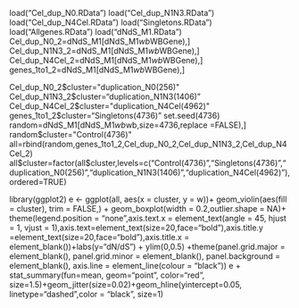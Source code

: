 load("Cel_dup_N0.RData")
load("Cel_dup_N1N3.RData")
load("Cel_dup_N4Cel.RData")
load("Singletons.RData")
load("Allgenes.RData")
load("dNdS_M1.RData")
Cel_dup_N0_2=dNdS_M1[dNdS_M1$wb %in% unique(Cel_dup_N0$WBGene),]
Cel_dup_N1N3_2=dNdS_M1[dNdS_M1$wb %in% unique(Cel_dup_N1N3$WBGene),]
Cel_dup_N4Cel_2=dNdS_M1[dNdS_M1$wb %in% unique(Cel_dup_N4Cel$WBGene),]
genes_1to1_2=dNdS_M1[dNdS_M1$wb %in% unique(Singletons$WBGene),]

Cel_dup_N0_2$cluster="duplication_N0(256)"
Cel_dup_N1N3_2$cluster="duplication_N1N3(1406)"
Cel_dup_N4Cel_2$cluster="duplication_N4Cel(4962)"
genes_1to1_2$cluster="Singletons(4736)"
set.seed(4736)
random=dNdS_M1[dNdS_M1$wb %in% sample(dNdS_M1$wb,size=4736,replace =FALSE),]
random$cluster="Control(4736)"
all=rbind(random,genes_1to1_2,Cel_dup_N0_2,Cel_dup_N1N3_2,Cel_dup_N4Cel_2)
all$cluster=factor(all$cluster,levels=c("Control(4736)","Singletons(4736)","duplication_N0(256)","duplication_N1N3(1406)","duplication_N4Cel(4962)"), ordered=TRUE)

library(ggplot2)
e <- ggplot(all, aes(x = cluster, y = w))+ geom_violin(aes(fill = cluster), trim = FALSE,) + 
    geom_boxplot(width = 0.2,outlier.shape = NA)+
    theme(legend.position = "none",axis.text.x = element_text(angle = 45, hjust = 1, vjust = 1),axis.text=element_text(size=20,face="bold"),axis.title.y =element_text(size=20,face="bold"),axis.title.x = element_blank())+labs(y="dN/dS") + ylim(0,0.5) +theme(panel.grid.major = element_blank(), panel.grid.minor = element_blank(),
            panel.background = element_blank(), axis.line = element_line(colour = "black"))
e + stat_summary(fun=mean, geom="point", color="red", size=1.5)+geom_jitter(size=0.02)+geom_hline(yintercept=0.05, linetype="dashed",color = "black", size=1) 
